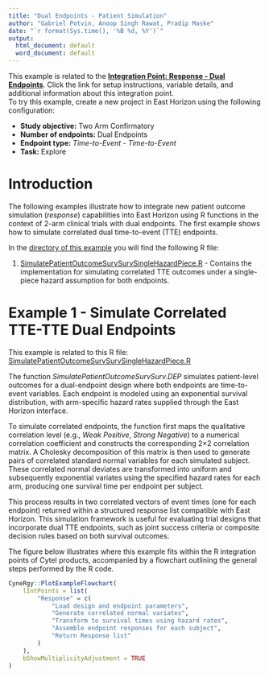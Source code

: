 ```yaml
---
title: "Dual Endpoints - Patient Simulation"
author: "Gabriel Potvin, Anoop Singh Rawat, Pradip Maske"
date: "`r format(Sys.time(), '%B %d, %Y')`"
output:
  html_document: default
  word_document: default
---
```


<div class="alert alert-primary" role="alert">
<p style="margin-bottom:0">This example is related to the <a href="IntegrationPointResponseDual.html" class="alert-link">**Integration Point: Response - Dual Endpoints**</a>. Click the link for setup instructions, variable details, and additional information about this integration point.</p></div>

<div class="alert alert-danger" role="alert">
To try this example, create a new project in East Horizon using the following configuration:
<ul style="margin-bottom:0">
<li>**Study objective:** Two Arm Confirmatory</li>
<li>**Number of endpoints:** Dual Endpoints</li>
<li>**Endpoint type:** *Time-to-Event - Time-to-Event*</li>
<li>**Task:** Explore</li>
</ul></div>

# Introduction

The following examples illustrate how to integrate new patient outcome simulation (*response*) capabilities into East Horizon using R functions in the context of 2-arm clinical trials with dual endpoints. The first example shows how to simulate correlated dual time-to-event (TTE) endpoints.

In the [directory of this example](https://github.com/Cytel-Inc/CyneRgy/tree/main/inst/Examples/DEPOutcomePatientSimulation) you will find the following R file:

1. [SimulatePatientOutcomeSurvSurvSingleHazardPiece.R](https://github.com/Cytel-Inc/CyneRgy/blob/main/inst/Examples/DEPOutcomePatientSimulation/SimulatePatientOutcomeSurvSurvSingleHazardPiece.R) - Contains the implementation for simulating correlated TTE outcomes under a single-piece hazard assumption for both endpoints.

# Example 1 - Simulate Correlated TTE-TTE Dual Endpoints

<div class="alert alert-primary" role="alert">
  <p style="margin-bottom:0"> This example is related to this R file: <a href="https://github.com/Cytel-Inc/CyneRgy/blob/main/inst/Examples/DEPOutcomePatientSimulation/SimulatePatientOutcomeSurvSurvSingleHazardPiece.R" class="alert-link">SimulatePatientOutcomeSurvSurvSingleHazardPiece.R</a></p>
</div>

The function *SimulatePatientOutcomeSurvSurv.DEP* simulates patient-level outcomes for a dual-endpoint design where both endpoints are time-to-event variables. Each endpoint is modeled using an exponential survival distribution, with arm-specific hazard rates supplied through the East Horizon interface.

To simulate correlated endpoints, the function first maps the qualitative correlation level (e.g., *Weak Positive*, *Strong Negative*) to a numerical correlation coefficient and constructs the corresponding 2×2 correlation matrix. A Cholesky decomposition of this matrix is then used to generate pairs of correlated standard normal variables for each simulated subject. These correlated normal deviates are transformed into uniform and subsequently exponential variates using the specified hazard rates for each arm, producing one survival time per endpoint per subject.

This process results in two correlated vectors of event times (one for each endpoint) returned within a structured response list compatible with East Horizon. This simulation framework is useful for evaluating trial designs that incorporate dual TTE endpoints, such as joint success criteria or composite decision rules based on both survival outcomes.

The figure below illustrates where this example fits within the R integration points of Cytel products, accompanied by a flowchart outlining the general steps performed by the R code.

```r
CyneRgy::PlotExampleFlowchart(
    lIntPoints = list(
        "Response" = c(
            "Load design and endpoint parameters",
            "Generate correlated normal variates",
            "Transform to survival times using hazard rates",
            "Assemble endpoint responses for each subject",
            "Return Response list"
        )
    ),
    bShowMultiplicityAdjustment = TRUE
)
```
